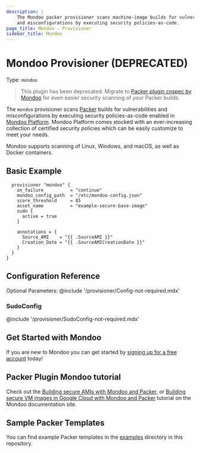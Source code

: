 ```yaml
---
description: |
    The Mondoo packer provisioner scans machine-image builds for vulnerabilities
    and misconfigurations by executing security policies-as-code.
page_title: Mondoo - Provisioner
sidebar_title: Mondoo
---
```


# Mondoo Provisioner (DEPRECATED)

Type: `mondoo`

>This plugin has been deprecated. Migrate to [Packer plugin cnspec by Mondoo](https://developer.hashicorp.com/packer/plugins/provisioners/mondoo/cnspec) for even easier security scanning of your Packer builds.

The `mondoo` provisioner scans [Packer](https://www.packer.io) builds for vulnerabilities and misconfigurations by executing security
policies-as-code enabled in [Mondoo Platform](https://console.mondoo.com). Mondoo Platform comes stocked with an ever-increasing collection of
certified security policies which can be easily customize to meet your needs.

Mondoo supports scanning of Linux, Windows, and macOS, as well as Docker containers.

## Basic Example
```hcl
  provisioner "mondoo" {
    on_failure          = "continue"
    mondoo_config_path  = "/etc/mondoo-config.json"
    score_threshold     = 85
    asset_name          = "example-secure-base-image"
    sudo {
      active = true
    }

    annotations = {
      Source_AMI    = "{{ .SourceAMI }}"
      Creation_Date = "{{ .SourceAMICreationDate }}"
    }
  }
}
```

## Configuration Reference

Optional Parameters:
@include '/provisioner/Config-not-required.mdx'

### SudoConfig
@include '/provisioner/SudoConfig-not-required.mdx'

## Get Started with Mondoo

If you are new to Mondoo you can get started by [signing up for a free account](https://mondoo.com/docs/tutorials/mondoo/account-setup/) today!

## Packer Plugin Mondoo tutorial

Check out the [Building secure AMIs with Mondoo and Packer](https://mondoo.com/docs/tutorials/aws/build-secure-amis-packer/), or [Building secure VM images in Google Cloud with Mondoo and Packer](https://mondoo.com/docs/tutorials/gcp/build-secure-gcp-vm-images-packer/) tutorial on the Mondoo documentation site.
## Sample Packer Templates

You can find example Packer templates in the [examples](https://github.com/mondoohq/packer-plugin-cnspec/tree/main/examples) directory in this repository.
